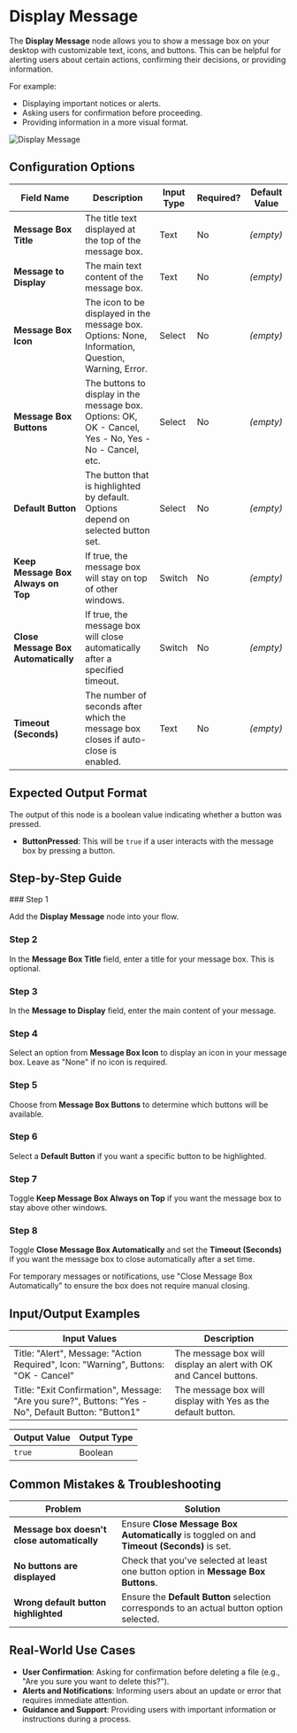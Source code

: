 
# Display Message

The **Display Message** node allows you to show a message box on your desktop with customizable text, icons, and buttons. This can be helpful for alerting users about certain actions, confirming their decisions, or providing information.

For example:

- Displaying important notices or alerts.
- Asking users for confirmation before proceeding.
- Providing information in a more visual format.

![Display Message](./display-message.png)

## Configuration Options

| Field Name                          | Description                                                                                            | Input Type | Required? | Default Value |
| ----------------------------------- | ------------------------------------------------------------------------------------------------------ | ---------- | --------- | ------------- |
| **Message Box Title**               | The title text displayed at the top of the message box.                                                | Text       | No        | _(empty)_     |
| **Message to Display**              | The main text content of the message box.                                                              | Text       | No        | _(empty)_     |
| **Message Box Icon**                | The icon to be displayed in the message box. Options: None, Information, Question, Warning, Error.     | Select     | No        | _(empty)_     |
| **Message Box Buttons**             | The buttons to display in the message box. Options: OK, OK - Cancel, Yes - No, Yes - No - Cancel, etc. | Select     | No        | _(empty)_     |
| **Default Button**                  | The button that is highlighted by default. Options depend on selected button set.                      | Select     | No        | _(empty)_     |
| **Keep Message Box Always on Top**  | If true, the message box will stay on top of other windows.                                            | Switch     | No        | _(empty)_     |
| **Close Message Box Automatically** | If true, the message box will close automatically after a specified timeout.                           | Switch     | No        | _(empty)_     |
| **Timeout (Seconds)**               | The number of seconds after which the message box closes if auto-close is enabled.                     | Text       | No        | _(empty)_     |

## Expected Output Format

The output of this node is a boolean value indicating whether a button was pressed.

- **ButtonPressed**: This will be `true` if a user interacts with the message box by pressing a button.

## Step-by-Step Guide

<Steps>
### Step 1

Add the **Display Message** node into your flow.

### Step 2

In the **Message Box Title** field, enter a title for your message box. This is optional.

### Step 3

In the **Message to Display** field, enter the main content of your message.

### Step 4

Select an option from **Message Box Icon** to display an icon in your message box. Leave as "None" if no icon is required.

### Step 5

Choose from **Message Box Buttons** to determine which buttons will be available.

### Step 6

Select a **Default Button** if you want a specific button to be highlighted.

### Step 7

Toggle **Keep Message Box Always on Top** if you want the message box to stay above other windows.

### Step 8

Toggle **Close Message Box Automatically** and set the **Timeout (Seconds)** if you want the message box to close automatically after a set time.

</Steps>

<Callout type="info" title="Tip">
  For temporary messages or notifications, use "Close Message Box Automatically"
  to ensure the box does not require manual closing.
</Callout>

## Input/Output Examples

| Input Values                                                                                         | Description                                                       |
| ---------------------------------------------------------------------------------------------------- | ----------------------------------------------------------------- |
| Title: "Alert", Message: "Action Required", Icon: "Warning", Buttons: "OK - Cancel"                  | The message box will display an alert with OK and Cancel buttons. |
| Title: "Exit Confirmation", Message: "Are you sure?", Buttons: "Yes - No", Default Button: "Button1" | The message box will display with Yes as the default button.      |

| Output Value | Output Type |
| ------------ | ----------- |
| `true`       | Boolean     |

## Common Mistakes & Troubleshooting

| Problem                                     | Solution                                                                                   |
| ------------------------------------------- | ------------------------------------------------------------------------------------------ |
| **Message box doesn't close automatically** | Ensure **Close Message Box Automatically** is toggled on and **Timeout (Seconds)** is set. |
| **No buttons are displayed**                | Check that you've selected at least one button option in **Message Box Buttons**.          |
| **Wrong default button highlighted**        | Ensure the **Default Button** selection corresponds to an actual button option selected.   |

## Real-World Use Cases

- **User Confirmation**: Asking for confirmation before deleting a file (e.g., "Are you sure you want to delete this?").
- **Alerts and Notifications**: Informing users about an update or error that requires immediate attention.
- **Guidance and Support**: Providing users with important information or instructions during a process.

